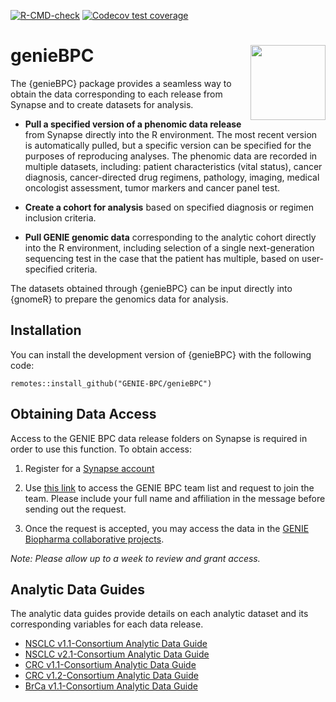 
<!-- badges: start -->

[![R-CMD-check](https://github.com/GENIE-BPC/genieBPC/workflows/R-CMD-check/badge.svg)](https://github.com/GENIE-BPC/genieBPC/actions)
[![Codecov test
coverage](https://codecov.io/gh/GENIE-BPC/genieBPC/branch/master/graph/badge.svg)](https://codecov.io/gh/GENIE-BPC/genieBPC?branch=master)
<!-- badges: end -->

# genieBPC <img src="man/figures/geniebpc_hex_sticker.png" align="right" height="120" /></a>

The {genieBPC} package provides a seamless way to obtain the data
corresponding to each release from Synapse and to create datasets for
analysis.

-   **Pull a specified version of a phenomic data release** from Synapse
    directly into the R environment. The most recent version is
    automatically pulled, but a specific version can be specified for
    the purposes of reproducing analyses. The phenomic data are recorded
    in multiple datasets, including: patient characteristics (vital
    status), cancer diagnosis, cancer-directed drug regimens, pathology,
    imaging, medical oncologist assessment, tumor markers and cancer
    panel test.

-   **Create a cohort for analysis** based on specified diagnosis or
    regimen inclusion criteria.

-   **Pull GENIE genomic data** corresponding to the analytic cohort
    directly into the R environment, including selection of a single
    next-generation sequencing test in the case that the patient has
    multiple, based on user-specified criteria.

The datasets obtained through {genieBPC} can be input directly into
{gnomeR} to prepare the genomics data for analysis.

## Installation

You can install the development version of {genieBPC} with the following
code:

    remotes::install_github("GENIE-BPC/genieBPC")

## Obtaining Data Access

Access to the GENIE BPC data release folders on Synapse is required in
order to use this function. To obtain access:

1.  Register for a [Synapse account](https://www.synapse.org/#)

2.  Use [this link](https://www.synapse.org/#!Team:3399797) to access
    the GENIE BPC team list and request to join the team. Please include
    your full name and affiliation in the message before sending out the
    request.

3.  Once the request is accepted, you may access the data in the [GENIE
    Biopharma collaborative
    projects](https://www.synapse.org/#!Synapse:syn21226493).

*Note: Please allow up to a week to review and grant access.*

## Analytic Data Guides

The analytic data guides provide details on each analytic dataset and
its corresponding variables for each data release.

-   [NSCLC v1.1-Consortium Analytic Data
    Guide](https://www.synapse.org/#!Synapse:syn23002641)
-   [NSCLC v2.1-Consortium Analytic Data
    Guide](https://www.synapse.org/#!Synapse:syn26008058)
-   [CRC v1.1-Consortium Analytic Data
    Guide](https://www.synapse.org/#!Synapse:syn23764204)
-   [CRC v1.2-Consortium Analytic Data
    Guide](https://www.synapse.org/#!Synapse:syn26077308)
-   [BrCa v1.1-Consortium Analytic Data
    Guide](https://www.synapse.org/#!Synapse:syn26077313)
